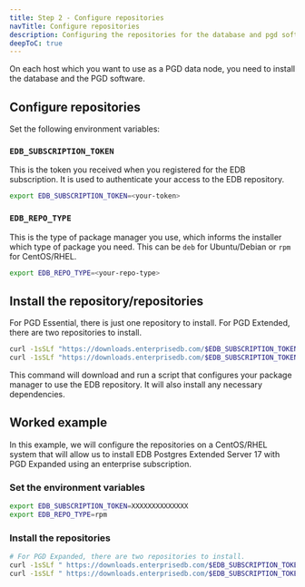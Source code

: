 ```yaml
---
title: Step 2 - Configure repositories
navTitle: Configure repositories
description: Configuring the repositories for the database and pgd software on each host.
deepToC: true
---
```


On each host which you want to use as a PGD data node, you need to install the database and the PGD software.

## Configure repositories

Set the following environment variables:

### `EDB_SUBSCRIPTION_TOKEN`

This is the token you received when you registered for the EDB subscription. It is used to authenticate your access to the EDB repository.

```bash
export EDB_SUBSCRIPTION_TOKEN=<your-token>
```

### `EDB_REPO_TYPE`

This is the type of package manager you use, which informs the installer which type of package you need. This can be `deb` for Ubuntu/Debian or `rpm` for CentOS/RHEL.

```bash
export EDB_REPO_TYPE=<your-repo-type>
```

## Install the repository/repositories

For PGD Essential, there is just one repository to install. For PGD Extended, there are two repositories to install.


```bash
curl -1sSLf "https://downloads.enterprisedb.com/$EDB_SUBSCRIPTION_TOKEN/$EDB_SUBSCRIPTION_PLAN/setup.$EDB_REPO_TYPE.sh" | sudo -E bash
curl -1sSLf "https://downloads.enterprisedb.com/$EDB_SUBSCRIPTION_TOKEN/$EDB_SUBSCRIPTION_PLAN/postgres_distributed/setup.$EDB_REPO_TYPE.sh" | sudo -E bash
```

This command will download and run a script that configures your package manager to use the EDB repository. It will also install any necessary dependencies.

## Worked example

In this example, we will configure the repositories on a CentOS/RHEL system that will allow us to install EDB Postgres Extended Server 17 with PGD Expanded using an enterprise subscription.

### Set the environment variables

```bash
export EDB_SUBSCRIPTION_TOKEN=XXXXXXXXXXXXXX
export EDB_REPO_TYPE=rpm
```

### Install the repositories

```bash
# For PGD Expanded, there are two repositories to install.
curl -1sSLf " https://downloads.enterprisedb.com/$EDB_SUBSCRIPTION_TOKEN/enterprise/setup.$EDB_REPO_TYPE.sh" | sudo -E bash
curl -1sSLf " https://downloads.enterprisedb.com/$EDB_SUBSCRIPTION_TOKEN/postgres_distributed/setup.$EDB_REPO_TYPE.sh" | sudo -E bash
```
